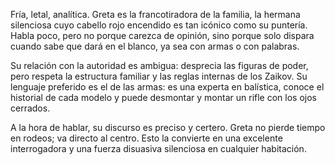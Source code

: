 
Fría, letal, analítica. Greta es la francotiradora de la familia, la hermana silenciosa cuyo cabello rojo encendido es tan icónico como su puntería. Habla poco, pero no porque carezca de opinión, sino porque solo dispara cuando sabe que dará en el blanco, ya sea con armas o con palabras.

Su relación con la autoridad es ambigua: desprecia las figuras de poder, pero respeta la estructura familiar y las reglas internas de los Zaikov. Su lenguaje preferido es el de las armas: es una experta en balística, conoce el historial de cada modelo y puede desmontar y montar un rifle con los ojos cerrados.

A la hora de hablar, su discurso es preciso y certero. Greta no pierde tiempo en rodeos; va directo al centro. Esto la convierte en una excelente interrogadora y una fuerza disuasiva silenciosa en cualquier habitación.